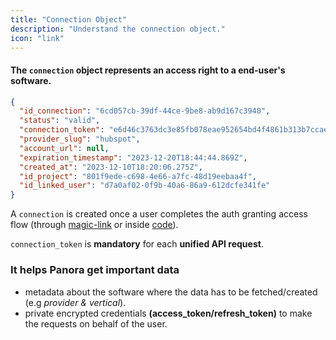 ```yaml
---
title: "Connection Object"
description: "Understand the connection object."
icon: "link"
---
```


#### The `connection` object represents an access right to a end-user's software.

```json JSON
{
  "id_connection": "6cd057cb-39df-44ce-9be8-ab9d167c3940",
  "status": "valid",
  "connection_token": "e6d46c3763dc3e85fb078eae952654bd4f4861b313b7ccae201b91aa37532b71",
  "provider_slug": "hubspot",
  "account_url": null,
  "expiration_timestamp": "2023-12-20T18:44:44.869Z",
  "created_at": "2023-12-10T18:20:06.275Z",
  "id_project": "801f9ede-c698-4e66-a7fc-48d19eebaa4f",
  "id_linked_user": "d7a0af02-0f9b-40a6-86a9-612dcfe341fe"
}
```

A `connection` is created once a user completes the auth granting access flow (through [magic-link](/core-concepts/magic-links) or inside [code](/core-concepts/embedded-catalog)).

`connection_token` is **mandatory** for each **unified API request**.

### It helps Panora get important data

- metadata about the software where the data has to be fetched/created (e.g _provider & vertical_).
- private encrypted credentials **(access_token/refresh_token)** to make the requests on behalf of the user.
